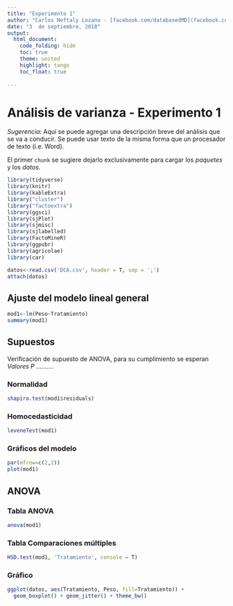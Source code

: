 ```yaml
---
title: "Experimento 1"
author: "Carlos Neftaly Lozano - [facebook.com/databasedMD](facebook.com/databasedMD)"
date: "3  de septiembre, 2018"
output:
  html_document:
    code_folding: hide
    toc: true
    theme: united
    highlight: tango 
    toc_float: true
    
---
```


<script>
   $(document).ready(function() {
     $head = $('#header');
     $head.prepend('<img src=\"baa.png\" style=\"float: right;width: 200px;\"/>')
   });
</script>



# Análisis de varianza - Experimento 1 

_Sugerencia_: Aquí se puede agregar una descripción breve del análisis que se va a conducir. Se puede usar texto de la misma forma que un procesador de texto (i.e. Word). 
    
El primer `chunk` se sugiere dejarlo exclusivamente para cargar los _paquetes_ y los _datos_. 
   

```r
library(tidyverse)
library(knitr)
library(kableExtra)
library("cluster")
library("factoextra")
library(ggsci)
library(sjPlot)
library(sjmisc)
library(sjlabelled)
library(FactoMineR)
library(ggpubr)
library(agricolae)
library(car)

datos<-read.csv('DCA.csv', header = T, sep = ';')
attach(datos)
```


## Ajuste del modelo lineal general 

```r
mod1<-lm(Peso~Tratamiento)
summary(mod1)
```

## Supuestos {.tabset}

Verificación de supuesto de ANOVA, para su cumplimiento se esperan _Valores P_ ..........

### Normalidad
```r
shapiro.test(mod1$residuals)
```

### Homocedasticidad
```r
leveneTest(mod1)

```

### Gráficos del modelo 

```r
par(mfrow=c(2,2))
plot(mod1)
```

## ANOVA {.tabset}

### Tabla ANOVA
```r
anova(mod1)
```
 
### Tabla Comparaciones múltiples 
```r
HSD.test(mod1, 'Tratamiento', console = T)
```

### Gráfico

```r
ggplot(datos, aes(Tratamiento, Peso, fill=Tratamiento)) + 
  geom_boxplot() + geom_jitter() + theme_bw()
```

